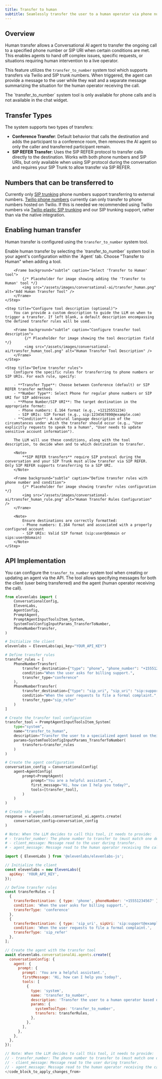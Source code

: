 ```yaml
---
title: Transfer to human
subtitle: Seamlessly transfer the user to a human operator via phone number based on defined conditions.
---
```


## Overview

Human transfer allows a Conversational AI agent to transfer the ongoing call to a specified phone number or SIP URI when certain conditions are met. This enables agents to hand off complex issues, specific requests, or situations requiring human intervention to a live operator.

This feature utilizes the `transfer_to_number` system tool which supports transfers via Twilio and SIP trunk numbers. When triggered, the agent can provide a message to the user while they wait and a separate message summarizing the situation for the human operator receiving the call.

<Note>
  The `transfer_to_number` system tool is only available for phone calls and is not available in the
  chat widget.
</Note>

## Transfer Types

The system supports two types of transfers:

- **Conference Transfer**: Default behavior that calls the destination and adds the participant to a conference room, then removes the AI agent so only the caller and transferred participant remain.
- **SIP REFER Transfer**: Uses the SIP REFER protocol to transfer calls directly to the destination. Works with both phone numbers and SIP URIs, but only available when using SIP protocol during the conversation and requires your SIP Trunk to allow transfer via SIP REFER.

<Markdown src="/snippets/human_transfer_custom_llm.mdx" />

## Numbers that can be transferred to

Currently only [SIP trunking](/docs/conversational-ai/phone-numbers/sip-trunking) phone numbers support transferring to external numbers.
[Twilio phone numbers](/docs/conversational-ai/phone-numbers/twilio-integration/native-integration) currently can only transfer to phone numbers hosted on Twilio. If this is needed we recommended using Twilio numbers via [Twilio elastic SIP trunking](https://www.twilio.com/docs/sip-trunking) and our SIP trunking support, rather than via the native integration.

## Enabling human transfer

Human transfer is configured using the `transfer_to_number` system tool.

<Steps>
    <Step title="Add the transfer tool">
        Enable human transfer by selecting the `transfer_to_number` system tool in your agent's configuration within the `Agent` tab. Choose "Transfer to Human" when adding a tool.

        <Frame background="subtle" caption="Select 'Transfer to Human' tool">
            {/* Placeholder for image showing adding the 'Transfer to Human' tool */}
            <img src="/assets/images/conversational-ai/transfer_human.png" alt="Add Human Transfer Tool" />
        </Frame>
    </Step>

    <Step title="Configure tool description (optional)">
        You can provide a custom description to guide the LLM on when to trigger a transfer. If left blank, a default description encompassing the defined transfer rules will be used.

        <Frame background="subtle" caption="Configure transfer tool description">
             {/* Placeholder for image showing the tool description field */}
             <img src="/assets/images/conversational-ai/transfer_human_tool.png" alt="Human Transfer Tool Description" />
        </Frame>
    </Step>

    <Step title="Define transfer rules">
        Configure the specific rules for transferring to phone numbers or SIP URIs. For each rule, specify:

        - **Transfer Type**: Choose between Conference (default) or SIP REFER transfer methods
        - **Number Type**: Select Phone for regular phone numbers or SIP URI for SIP addresses
        - **Phone Number/SIP URI**: The target destination in the appropriate format:
          - Phone numbers: E.164 format (e.g., +12125551234)
          - SIP URIs: SIP format (e.g., sip:1234567890@example.com)
        - **Condition**: A natural language description of the circumstances under which the transfer should occur (e.g., "User explicitly requests to speak to a human", "User needs to update sensitive account information").

        The LLM will use these conditions, along with the tool description, to decide when and to which destination to transfer.

        <Note>
            **SIP REFER transfers** require SIP protocol during the conversation and your SIP Trunk must allow transfer via SIP REFER. Only SIP REFER supports transferring to a SIP URI.
        </Note>

        <Frame background="subtle" caption="Define transfer rules with phone number and condition">
            {/* Placeholder for image showing transfer rules configuration */}
            <img src="/assets/images/conversational-ai/transfer_human_rule.png" alt="Human Transfer Rules Configuration" />
        </Frame>

        <Note>
            Ensure destinations are correctly formatted:
            - Phone numbers: E.164 format and associated with a properly configured account
            - SIP URIs: Valid SIP format (sip:user@domain or sips:user@domain)
        </Note>
    </Step>

</Steps>

## API Implementation

You can configure the `transfer_to_number` system tool when creating or updating an agent via the API. The tool allows specifying messages for both the client (user being transferred) and the agent (human operator receiving the call).

<CodeBlocks>

```python
from elevenlabs import (
    ConversationalConfig,
    ElevenLabs,
    AgentConfig,
    PromptAgent,
    PromptAgentInputToolsItem_System,
    SystemToolConfigInputParams_TransferToNumber,
    PhoneNumberTransfer,
)

# Initialize the client
elevenlabs = ElevenLabs(api_key="YOUR_API_KEY")

# Define transfer rules
transfer_rules = [
    PhoneNumberTransfer(
        transfer_destination={"type": "phone", "phone_number": "+15551234567"},
        condition="When the user asks for billing support.",
        transfer_type="conference"
    ),
    PhoneNumberTransfer(
        transfer_destination={"type": "sip_uri", "sip_uri": "sip:support@example.com"},
        condition="When the user requests to file a formal complaint.",
        transfer_type="sip_refer"
    )
]

# Create the transfer tool configuration
transfer_tool = PromptAgentInputToolsItem_System(
    type="system",
    name="transfer_to_human",
    description="Transfer the user to a specialized agent based on their request.", # Optional custom description
    params=SystemToolConfigInputParams_TransferToNumber(
        transfers=transfer_rules
    )
)

# Create the agent configuration
conversation_config = ConversationalConfig(
    agent=AgentConfig(
        prompt=PromptAgent(
            prompt="You are a helpful assistant.",
            first_message="Hi, how can I help you today?",
            tools=[transfer_tool],
        )
    )
)

# Create the agent
response = elevenlabs.conversational_ai.agents.create(
    conversation_config=conversation_config
)

# Note: When the LLM decides to call this tool, it needs to provide:
# - transfer_number: The phone number to transfer to (must match one defined in rules).
# - client_message: Message read to the user during transfer.
# - agent_message: Message read to the human operator receiving the call.
```

```javascript
import { ElevenLabs } from '@elevenlabs/elevenlabs-js';

// Initialize the client
const elevenlabs = new ElevenLabs({
  apiKey: 'YOUR_API_KEY',
});

// Define transfer rules
const transferRules = [
  {
    transferDestination: { type: 'phone', phoneNumber: '+15551234567' },
    condition: 'When the user asks for billing support.',
    transferType: 'conference'
  },
  {
    transferDestination: { type: 'sip_uri', sipUri: 'sip:support@example.com' },
    condition: 'When the user requests to file a formal complaint.',
    transferType: 'sip_refer'
  },
];

// Create the agent with the transfer tool
await elevenlabs.conversationalAi.agents.create({
  conversationConfig: {
    agent: {
      prompt: {
        prompt: 'You are a helpful assistant.',
        firstMessage: 'Hi, how can I help you today?',
        tools: [
          {
            type: 'system',
            name: 'transfer_to_number',
            description: 'Transfer the user to a human operator based on their request.', // Optional custom description
            params: {
              systemToolType: 'transfer_to_number',
              transfers: transferRules,
            },
          },
        ],
      },
    },
  },
});

// Note: When the LLM decides to call this tool, it needs to provide:
// - transfer_number: The phone number to transfer to (must match one defined in rules).
// - client_message: Message read to the user during transfer.
// - agent_message: Message read to the human operator receiving the call.
</code_block_to_apply_changes_from>
```

</CodeBlocks>
